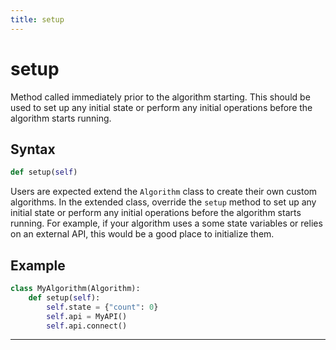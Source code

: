 ```yaml
---
title: setup
---
```


# setup

Method called immediately prior to the algorithm starting.
This should be used to set up any initial state or perform any initial operations before the algorithm starts running.

## Syntax
```python
def setup(self)
```
Users are expected extend the `Algorithm` class to create their own custom algorithms. 
In the extended class, override the `setup` method to set up any initial state or perform any initial operations before the algorithm starts running. 
For example, if your algorithm uses a some state variables or relies on an external API, 
this would be a good place to initialize them.

## Example
```python
class MyAlgorithm(Algorithm):
    def setup(self):
        self.state = {"count": 0}
        self.api = MyAPI()
        self.api.connect()
```

---

